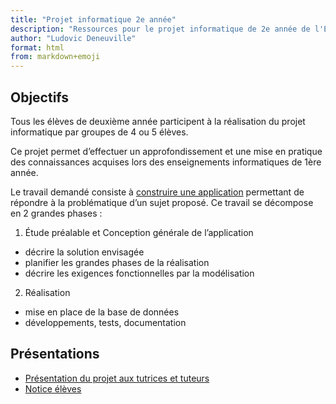```yaml
---
title: "Projet informatique 2e année"
description: "Ressources pour le projet informatique de 2e année de l'ENSAI"
author: "Ludovic Deneuville"
format: html
from: markdown+emoji
---
```


## Objectifs

Tous les élèves de deuxième année participent à la réalisation du projet informatique par groupes de 4 ou 5 élèves. 

Ce projet permet d’effectuer un approfondissement et une mise en pratique des connaissances acquises lors des enseignements informatiques de 1ère année.

Le travail demandé consiste à [construire une application]{.underline} permettant de répondre à la problématique d'un sujet proposé. Ce travail se décompose en 2 grandes phases : 

1. Étude préalable et Conception générale de l'application
  - décrire la solution envisagée
  - planifier les grandes phases de la réalisation
  - décrire les exigences fonctionnelles par la modélisation
2. Réalisation
  - mise en place de la base de données
  - développements, tests, documentation


## Présentations

- [Présentation du projet aux tutrices et tuteurs](doc/presentation-tuteurs.qmd)
- [Notice élèves](doc/notice-eleves.qmd)
